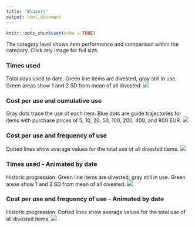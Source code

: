 ```yaml
---
title: "Blazers"
output: html_document
---
```


```r
knitr::opts_chunk$set(echo = TRUE)

```

The category level shows item performance and comparison within the category. Click any image for full size.

### Times used
Total days used to date. Green line items are divested, gray still in use. Green areas show 1 and 2 SD from mean of all divested.
[![](https://www.dropbox.com/s/g2q4my633qqe8fd/Category-Blazers_and_vests-Times_used.png?raw=1)](https://www.dropbox.com/s/g2q4my633qqe8fd/Category-Blazers_and_vests-Times_used.png?raw=1)

### Cost per use and cumulative use
Gray dots trace the use of each item. Blue dots are guide trajectories for items with purchase prices of 5, 10, 20, 50, 100, 200, 400, and 800 EUR.
[![](https://www.dropbox.com/s/ibhhy6ii4owctoh/Category-Blazers_and_vests-Cost_and_Cumulative_use.png?raw=1)](https://www.dropbox.com/s/ibhhy6ii4owctoh/Category-Blazers_and_vests-Cost_and_Cumulative_use.png?raw=1)

### Cost per use and frequency of use
Dotted lines show average values for the total use of all divested items.
[![](https://www.dropbox.com/s/64qarouu4l8f8ni/Category-Blazers_and_vests.png?raw=1)](https://www.dropbox.com/s/64qarouu4l8f8ni/Category-Blazers_and_vests.png?raw=1)

### Times used - Animated by date
Historic progression. Green line items are divested, gray still in use. Green areas show 1 and 2 SD from mean of all divested. 
![](https://www.dropbox.com/s/dn30f6ales1f6zb/Category-Blazers_and_vests-Times_used-animation.gif?raw=1)

### Cost per use and frequency of use - Animated by date
Historic progression. Dotted lines show average values for the total use of all divested items.
![](https://www.dropbox.com/s/v193yuinvn8owpg/Category-Blazers_and_vests-animation.gif?raw=1)
